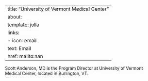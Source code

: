 
---
title: "University of Vermont Medical Center"
about:
  template: jolla
  links:
    - icon: email
      text: Email
      href: mailto:nan
---

Scott Anderson, MD is the Program Director at University of Vermont Medical Center, located in Burlington, VT. 

